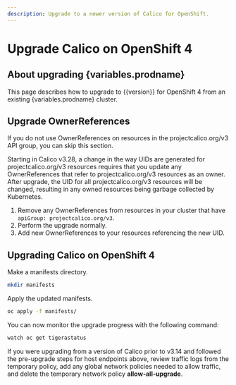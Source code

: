 ```yaml
---
description: Upgrade to a newer version of Calico for OpenShift.
---
```


# Upgrade Calico on OpenShift 4

## About upgrading {variables.prodname}

This page describes how to upgrade to {{version}} for OpenShift 4 from an existing {variables.prodname} cluster.

## Upgrade OwnerReferences

If you do not use OwnerReferences on resources in the projectcalico.org/v3 API group, you can skip this section.

Starting in Calico v3.28, a change in the way UIDs are generated for projectcalico.org/v3 resources requires that you update any OwnerReferences
that refer to projectcalico.org/v3 resources as an owner. After upgrade, the UID for all projectcalico.org/v3 resources will be changed, resulting in any
owned resources being garbage collected by Kubernetes.

1. Remove any OwnerReferences from resources in your cluster that have `apiGroup: projectcalico.org/v3`.
1. Perform the upgrade normally.
1. Add new OwnerReferences to your resources referencing the new UID.

## Upgrading Calico on OpenShift 4

Make a manifests directory.

```bash
mkdir manifests
```

<InstallOpenShiftManifests install_type='upgrade' />

Apply the updated manifests.

```bash
oc apply -f manifests/
```

You can now monitor the upgrade progress with the following command:

```bash
watch oc get tigerastatus
```

If you were upgrading from a version of Calico prior to v3.14 and followed the pre-upgrade steps for host endpoints above, review traffic logs from the temporary policy,
add any global network policies needed to allow traffic, and delete the temporary network policy **allow-all-upgrade**.

<AutoHostendpointsMigrate orch='OpenShift' />
